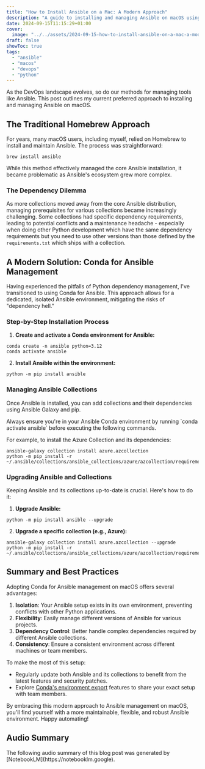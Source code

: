 ```yaml
---
title: "How to Install Ansible on a Mac: A Modern Approach"
description: "A guide to installing and managing Ansible on macOS using Conda, with tips for handling collections and dependencies."
date: 2024-09-15T11:15:29+01:00
cover:
  image: "../../assets/2024-09-15-how-to-install-ansible-on-a-mac-a-modern-approach/blog-cover-2024-09-15-how-to-install-ansible-on-a-mac-a-modern-approach.png"
draft: false
showToc: true
tags:
  - "ansible"
  - "macos"
  - "devops"
  - "python"
---
```


As the DevOps landscape evolves, so do our methods for managing tools like Ansible. This post outlines my current preferred approach to installing and managing Ansible on macOS.

## The Traditional Homebrew Approach

For years, many macOS users, including myself, relied on Homebrew to install and maintain Ansible. The process was straightforward:

```text frame="terminal" title="Installing Ansible using Homebrew"
brew install ansible
```


While this method effectively managed the core Ansible installation, it became problematic as Ansible's ecosystem grew more complex.

### The Dependency Dilemma

As more collections moved away from the core Ansible distribution, managing prerequisites for various collections became increasingly challenging. Some collections had specific dependency requirements, leading to potential conflicts and a maintenance headache - especially when doing other Python development which have the same dependency requirements but you need to use other versions than those defined by the `requirements.txt` which ships with a collection.

## A Modern Solution: Conda for Ansible Management

Having experienced the pitfalls of Python dependency management, I've transitioned to using Conda for Ansible. This approach allows for a dedicated, isolated Ansible environment, mitigating the risks of "dependency hell."

### Step-by-Step Installation Process

1. **Create and activate a Conda environment for Ansible:**

```text frame="terminal" title="Setting up Ansible environment with Conda"
conda create -n ansible python=3.12
conda activate ansible
```


2. **Install Ansible within the environment:**

```text frame="terminal" title="Installing Ansible in Conda environment"
python -m pip install ansible
```


### Managing Ansible Collections

Once Ansible is installed, you can add collections and their dependencies using Ansible Galaxy and pip.

<TipCallout title="Tip">
Always ensure you're in your Ansible Conda environment by running `conda activate ansible` before executing the following commands.
</TipCallout>

For example, to install the Azure Collection and its dependencies:

```text frame="terminal" title="Adding the Azure collection"
ansible-galaxy collection install azure.azcollection
python -m pip install -r ~/.ansible/collections/ansible_collections/azure/azcollection/requirements.txt
```


### Upgrading Ansible and Collections

Keeping Ansible and its collections up-to-date is crucial. Here's how to do it:

1. **Upgrade Ansible:**

```text frame="terminal" title="Upgrading Ansible"
python -m pip install ansible --upgrade
```


2. **Upgrade a specific collection (e.g., Azure):**

```text frame="terminal" title="Upgrading Azure Collection"
ansible-galaxy collection install azure.azcollection --upgrade
python -m pip install -r ~/.ansible/collections/ansible_collections/azure/azcollection/requirements.txt
```


## Summary and Best Practices

Adopting Conda for Ansible management on macOS offers several advantages:

1. **Isolation**: Your Ansible setup exists in its own environment, preventing conflicts with other Python applications.
2. **Flexibility**: Easily manage different versions of Ansible for various projects.
3. **Dependency Control**: Better handle complex dependencies required by different Ansible collections.
4. **Consistency**: Ensure a consistent environment across different machines or team members.

To make the most of this setup:

- Regularly update both Ansible and its collections to benefit from the latest features and security patches.
- Explore [Conda's environment export](https://docs.conda.io/projects/conda/en/latest/user-guide/tasks/manage-environments.html#exporting-the-environment-yml-file) features to share your exact setup with team members.

By embracing this modern approach to Ansible management on macOS, you'll find yourself with a more maintainable, flexible, and robust Ansible environment. Happy automating!

## Audio Summary

<TipCallout title="Please note">
The following audio summary of this blog post was generated by [NotebookLM](https://notebooklm.google).
</TipCallout>

<Audio mp3="/assets/2024-09-15-how-to-install-ansible-on-a-mac-a-modern-approach/2024-09-15-how-to-install-ansible-on-a-mac-a-modern-approach.mp3" />
